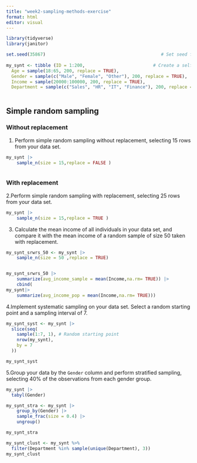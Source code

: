 ```yaml
---
title: "week2-sampling-methods-exercise"
format: html
editor: visual
---
```


```r
library(tidyverse)
library(janitor)

set.seed(35867)                                            # Set seed for reproducibility
 
my_synt <- tibble (ID = 1:200,                          # Create a self-defined data
  Age = sample(18:65, 200, replace = TRUE),
  Gender = sample(c("Male", "Female", "Other"), 200, replace = TRUE),
  Income = sample(20000:100000, 200, replace = TRUE),
  Department = sample(c("Sales", "HR", "IT", "Finance"), 200, replace = TRUE))
 

```

## Simple random sampling

### Without replacement

1.  Perform simple random sampling without replacement, selecting 15 rows from your data set.

```r

my_synt |> 
    sample_n(size = 15,replace = FALSE )



```

### With replacement

2.Perform simple random sampling with replacement, selecting 25 rows from your data set.

```r

my_synt |> 
    sample_n(size = 15,replace = TRUE )


```

3.  Calculate the mean income of all individuals in your data set, and compare it with the mean income of a random sample of size 50 taken with replacement.

```r

my_synt_srwrs_50 <- my_synt |> 
    sample_n(size = 50 ,replace = TRUE)


my_synt_srwrs_50 |> 
    summarize(avg_income_sample = mean(Income,na.rm= TRUE)) |> 
    cbind(
my_synt|> 
    summarize(avg_income_pop = mean(Income,na.rm= TRUE)))


```

4.Implement systematic sampling on your data set.
Select a random starting point and a sampling interval of 7.

```r
my_synt_syst <- my_synt |> 
  slice(seq(
    sample(1:7, 1), # Random starting point
    nrow(my_synt),
    by = 7
  ))

my_synt_syst
```

5.Group your data by the `Gender` column and perform stratified sampling, selecting 40% of the observations from each gender group.

```r


my_synt |>
  tabyl(Gender) 

```

```r
my_synt_stra <- my_synt |> 
    group_by(Gender) |> 
    sample_frac(size = 0.4) |> 
    ungroup()

my_synt_stra
```

```r
my_synt_clust <- my_synt %>%                              
  filter(Department %in% sample(unique(Department), 3))
my_synt_clust                                           
```
